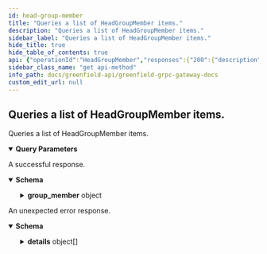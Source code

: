 ```yaml
---
id: head-group-member
title: "Queries a list of HeadGroupMember items."
description: "Queries a list of HeadGroupMember items."
sidebar_label: "Queries a list of HeadGroupMember items."
hide_title: true
hide_table_of_contents: true
api: {"operationId":"HeadGroupMember","responses":{"200":{"description":"A successful response.","content":{"*/*":{"schema":{"type":"object","properties":{"group_member":{"type":"object","properties":{"id":{"type":"string","title":"id is an unique u256 sequence for each group member. It also be used as NFT tokenID"},"group_id":{"type":"string","title":"group_id is the unique id of the group"},"member":{"type":"string","title":"member is the account address of the member"}}}}}}}},"default":{"description":"An unexpected error response.","content":{"*/*":{"schema":{"type":"object","properties":{"error":{"type":"string"},"code":{"type":"integer","format":"int32"},"message":{"type":"string"},"details":{"type":"array","items":{"type":"object","properties":{"type_url":{"type":"string"},"value":{"type":"string","format":"byte"}}}}}}}}}},"parameters":[{"name":"member","in":"query","required":false,"schema":{"type":"string"}},{"name":"group_owner","in":"query","required":false,"schema":{"type":"string"}},{"name":"group_name","in":"query","required":false,"schema":{"type":"string"}}],"tags":["Query"],"description":"Queries a list of HeadGroupMember items.","method":"get","path":"/greenfield/storage/head_group_member","info":{"title":"Greenfield - gRPC Gateway docs","description":"A REST interface for state queries","version":"1.0.0"},"postman":{"name":"Queries a list of HeadGroupMember items.","description":{"type":"text/plain"},"url":{"path":["greenfield","storage","head_group_member"],"host":["{{baseUrl}}"],"query":[{"disabled":false,"key":"member","value":""},{"disabled":false,"key":"group_owner","value":""},{"disabled":false,"key":"group_name","value":""}],"variable":[]},"header":[{"key":"Accept","value":"*/*"}],"method":"GET"}}
sidebar_class_name: "get api-method"
info_path: docs/greenfield-api/greenfield-grpc-gateway-docs
custom_edit_url: null
---
```



## Queries a list of HeadGroupMember items.



Queries a list of HeadGroupMember items.

<details style={{"marginBottom":"1rem"}} data-collapsed={false} open={true}><summary style={{}}><strong>Query Parameters</strong></summary><div><ul><ParamsItem className={"paramsItem"} param={{"name":"member","in":"query","required":false,"schema":{"type":"string"}}}></ParamsItem><ParamsItem className={"paramsItem"} param={{"name":"group_owner","in":"query","required":false,"schema":{"type":"string"}}}></ParamsItem><ParamsItem className={"paramsItem"} param={{"name":"group_name","in":"query","required":false,"schema":{"type":"string"}}}></ParamsItem></ul></div></details><div><ApiTabs><TabItem label={"200"} value={"200"}><div>

A successful response.

</div><div><MimeTabs schemaType={"response"}><TabItem label={"*/*"} value={"*/*"}><SchemaTabs><TabItem label={"Schema"} value={"Schema"}><details style={{}} data-collapsed={false} open={true}><summary style={{"textAlign":"left"}}><strong>Schema</strong></summary><div style={{"textAlign":"left","marginLeft":"1rem"}}></div><ul style={{"marginLeft":"1rem"}}><SchemaItem collapsible={true} className={"schemaItem"}><details style={{}}><summary style={{}}><strong>group_member</strong><span style={{"opacity":"0.6"}}> object</span></summary><div style={{"marginLeft":"1rem"}}><SchemaItem collapsible={false} name={"id"} required={false} schemaName={"id is an unique u256 sequence for each group member. It also be used as NFT tokenID"} qualifierMessage={undefined} schema={{"type":"string","title":"id is an unique u256 sequence for each group member. It also be used as NFT tokenID"}}></SchemaItem><SchemaItem collapsible={false} name={"group_id"} required={false} schemaName={"group_id is the unique id of the group"} qualifierMessage={undefined} schema={{"type":"string","title":"group_id is the unique id of the group"}}></SchemaItem><SchemaItem collapsible={false} name={"member"} required={false} schemaName={"member is the account address of the member"} qualifierMessage={undefined} schema={{"type":"string","title":"member is the account address of the member"}}></SchemaItem></div></details></SchemaItem></ul></details></TabItem><TabItem label={"Example (from schema)"} value={"Example (from schema)"}><ResponseSamples responseExample={"{\n  \"group_member\": {\n    \"id\": \"string\",\n    \"group_id\": \"string\",\n    \"member\": \"string\"\n  }\n}"} language={"json"}></ResponseSamples></TabItem></SchemaTabs></TabItem></MimeTabs></div></TabItem><TabItem label={"default"} value={"default"}><div>

An unexpected error response.

</div><div><MimeTabs schemaType={"response"}><TabItem label={"*/*"} value={"*/*"}><SchemaTabs><TabItem label={"Schema"} value={"Schema"}><details style={{}} data-collapsed={false} open={true}><summary style={{"textAlign":"left"}}><strong>Schema</strong></summary><div style={{"textAlign":"left","marginLeft":"1rem"}}></div><ul style={{"marginLeft":"1rem"}}><SchemaItem collapsible={false} name={"error"} required={false} schemaName={"string"} qualifierMessage={undefined} schema={{"type":"string"}}></SchemaItem><SchemaItem collapsible={false} name={"code"} required={false} schemaName={"int32"} qualifierMessage={undefined} schema={{"type":"integer","format":"int32"}}></SchemaItem><SchemaItem collapsible={false} name={"message"} required={false} schemaName={"string"} qualifierMessage={undefined} schema={{"type":"string"}}></SchemaItem><SchemaItem collapsible={true} className={"schemaItem"}><details style={{}}><summary style={{}}><strong>details</strong><span style={{"opacity":"0.6"}}> object[]</span></summary><div style={{"marginLeft":"1rem"}}><li><div style={{"fontSize":"var(--ifm-code-font-size)","opacity":"0.6","marginLeft":"-.5rem","paddingBottom":".5rem"}}>Array [</div></li><SchemaItem collapsible={false} name={"type_url"} required={false} schemaName={"string"} qualifierMessage={undefined} schema={{"type":"string"}}></SchemaItem><SchemaItem collapsible={false} name={"value"} required={false} schemaName={"byte"} qualifierMessage={undefined} schema={{"type":"string","format":"byte"}}></SchemaItem><li><div style={{"fontSize":"var(--ifm-code-font-size)","opacity":"0.6","marginLeft":"-.5rem"}}>]</div></li></div></details></SchemaItem></ul></details></TabItem><TabItem label={"Example (from schema)"} value={"Example (from schema)"}><ResponseSamples responseExample={"{\n  \"error\": \"string\",\n  \"code\": 0,\n  \"message\": \"string\",\n  \"details\": [\n    {\n      \"type_url\": \"string\",\n      \"value\": \"string\"\n    }\n  ]\n}"} language={"json"}></ResponseSamples></TabItem></SchemaTabs></TabItem></MimeTabs></div></TabItem></ApiTabs></div>
      